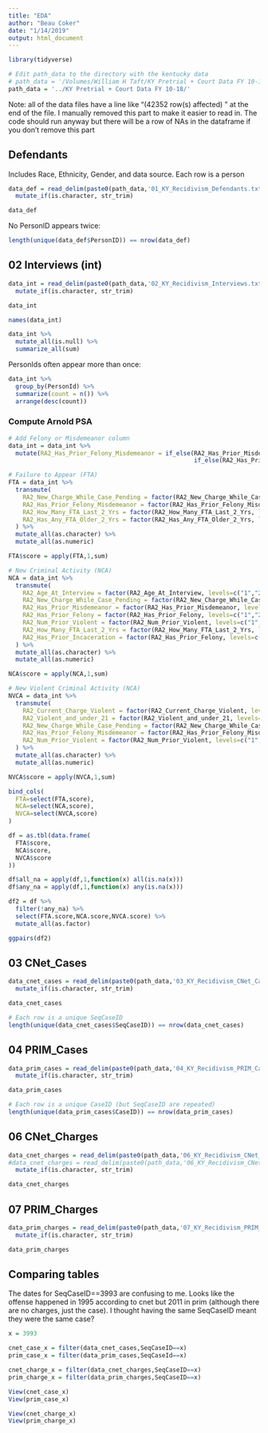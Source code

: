 ```yaml
---
title: "EDA"
author: "Beau Coker"
date: "1/14/2019"
output: html_document
---
```


```r
library(tidyverse)
```

```r
# Edit path_data to the directory with the kentucky data
# path_data = '/Volumes/William H Taft/KY Pretrial + Court Data FY 10-18/Data/'
path_data = '../KY Pretrial + Court Data FY 10-18/'
```

Note: all of the data files have a line like "\n (42352 row(s) affected) \n" at the end of the file. I manually removed this part to make it easier to read in. The code should run anyway but there will be a row of NAs in the dataframe if you don't remove this part

## Defendants

Includes Race, Ethnicity, Gender, and data source. Each row is a person 

```r
data_def = read_delim(paste0(path_data,'01_KY_Recidivism_Defendants.txt'), '|', col_names=TRUE) %>%
  mutate_if(is.character, str_trim)

data_def
```

No PersonID appears twice:
```r
length(unique(data_def$PersonID)) == nrow(data_def)
```


## 02 Interviews (int)

```r
data_int = read_delim(paste0(path_data,'02_KY_Recidivism_Interviews.txt'), '|', col_names=TRUE) %>%
  mutate_if(is.character, str_trim)

data_int
```

```r
names(data_int)
```

```r
data_int %>%
  mutate_all(is.null) %>%
  summarize_all(sum)
```



PersonIds often appear more than once:
```r
data_int %>%
  group_by(PersonId) %>%
  summarize(count = n()) %>%
  arrange(desc(count))
```

### Compute Arnold PSA


```r
# Add Felony or Misdemeanor column
data_int = data_int %>%
  mutate(RA2_Has_Prior_Felony_Misdemeanor = if_else(RA2_Has_Prior_Misdemeanor=="NULL" | RA2_Has_Prior_Felony=="NULL","NULL",
                                                    if_else(RA2_Has_Prior_Misdemeanor=="2" | RA2_Has_Prior_Felony=="2","2","1")))
```

```r
# Failure to Appear (FTA)
FTA = data_int %>%
  transmute(
    RA2_New_Charge_While_Case_Pending = factor(RA2_New_Charge_While_Case_Pending, levels=c("1","2"), labels=c(1,0)),
    RA2_Has_Prior_Felony_Misdemeanor = factor(RA2_Has_Prior_Felony_Misdemeanor, levels=c("1","2"), labels=c(1,0)),
    RA2_How_Many_FTA_Last_2_Yrs = factor(RA2_How_Many_FTA_Last_2_Yrs, levels=c("1","2","3"), labels=c(0,1,2)), # Questions don't match documentation exactly
    RA2_Has_Any_FTA_Older_2_Yrs = factor(RA2_Has_Any_FTA_Older_2_Yrs, levels=c("1","2"), labels=c(1,0))
  ) %>%
  mutate_all(as.character) %>%
  mutate_all(as.numeric)

FTA$score = apply(FTA,1,sum)
```


```r
# New Criminal Activity (NCA)
NCA = data_int %>%
  transmute(
    RA2_Age_At_Interview = factor(RA2_Age_At_Interview, levels=c("1","2","3"), labels=c(2,2,0)),
    RA2_New_Charge_While_Case_Pending = factor(RA2_New_Charge_While_Case_Pending, levels=c("1","2"), labels=c(3,0)),
    RA2_Has_Prior_Misdemeanor = factor(RA2_Has_Prior_Misdemeanor, levels=c("1","2"), labels=c(1,0)),
    RA2_Has_Prior_Felony = factor(RA2_Has_Prior_Felony, levels=c("1","2"), labels=c(1,0)),
    RA2_Num_Prior_Violent = factor(RA2_Num_Prior_Violent, levels=c("1","2","3"), labels=c(0,1,2)),
    RA2_How_Many_FTA_Last_2_Yrs = factor(RA2_How_Many_FTA_Last_2_Yrs, levels=c("1","2","3"), labels=c(0,1,2)), # Questions don't match documentation exactly
    RA2_Has_Prior_Incaceration = factor(RA2_Has_Prior_Felony, levels=c("1","2"), labels=c(2,0))
  ) %>%
  mutate_all(as.character) %>%
  mutate_all(as.numeric) 

NCA$score = apply(NCA,1,sum)
```


```r
# New Violent Criminal Activity (NCA)
NVCA = data_int %>%
  transmute(
    RA2_Current_Charge_Violent = factor(RA2_Current_Charge_Violent, levels=c("1","2"), labels=c(2,0)),
    RA2_Violent_and_under_21 = factor(RA2_Violent_and_under_21, levels=c("1","2"), labels=c(1,0)),
    RA2_New_Charge_While_Case_Pending = factor(RA2_New_Charge_While_Case_Pending, levels=c("1","2"), labels=c(1,0)),
    RA2_Has_Prior_Felony_Misdemeanor = factor(RA2_Has_Prior_Felony_Misdemeanor, levels=c("1","2"), labels=c(1,0)),
    RA2_Num_Prior_Violent = factor(RA2_Num_Prior_Violent, levels=c("1","2","3"), labels=c(0,1,2))
  ) %>%
  mutate_all(as.character) %>%
  mutate_all(as.numeric)

NVCA$score = apply(NVCA,1,sum)
```


```r
bind_cols(
  FTA=select(FTA,score),
  NCA=select(NCA,score),
  NVCA=select(NVCA,score)
)
```

```r
df = as.tbl(data.frame(
  FTA$score,
  NCA$score,
  NVCA$score
))

df$all_na = apply(df,1,function(x) all(is.na(x)))
df$any_na = apply(df,1,function(x) any(is.na(x)))

df2 = df %>%
  filter(!any_na) %>%
  select(FTA.score,NCA.score,NVCA.score) %>%
  mutate_all(as.factor)

ggpairs(df2)
```





## 03 CNet_Cases 

```r
data_cnet_cases = read_delim(paste0(path_data,'03_KY_Recidivism_CNet_Cases.txt'), '|', col_names=TRUE) %>%
  mutate_if(is.character, str_trim)

data_cnet_cases
```

```r
# Each row is a unique SeqCaseID
length(unique(data_cnet_cases$SeqCaseID)) == nrow(data_cnet_cases)
```



## 04 PRIM_Cases 

```r
data_prim_cases = read_delim(paste0(path_data,'04_KY_Recidivism_PRIM_Cases.txt'), '|', col_names=TRUE) %>%
  mutate_if(is.character, str_trim)

data_prim_cases
```

```r
# Each row is a unique CaseID (but SeqCaseID are repeated)
length(unique(data_prim_cases$CaseID)) == nrow(data_prim_cases)
```

## 06 CNet_Charges

```r
data_cnet_charges = read_delim(paste0(path_data,'06_KY_Recidivism_CNet_Charges.txt'), '|', col_names=TRUE) %>%
#data_cnet_charges = read_delim(paste0(path_data,'06_KY_Recidivism_CNet_Charges.txt'), '|', col_names=TRUE, n_max = 100) %>%
  mutate_if(is.character, str_trim)

data_cnet_charges
```


## 07 PRIM_Charges

```r
data_prim_charges = read_delim(paste0(path_data,'07_KY_Recidivism_PRIM_Charges.txt'), '|', col_names=TRUE) %>%
  mutate_if(is.character, str_trim)

data_prim_charges
```

## Comparing tables

The dates for SeqCaseID==3993 are confusing to me. Looks like the offense happened in 1995 according to cnet but 2011 in prim (although there are no charges, just the case). I thought having the same SeqCaseID meant they were the same case?

```r
x = 3993

cnet_case_x = filter(data_cnet_cases,SeqCaseID==x)
prim_case_x = filter(data_prim_cases,SeqCaseId==x)

cnet_charge_x = filter(data_cnet_charges,SeqCaseID==x)
prim_charge_x = filter(data_prim_charges,SeqCaseID==x)

View(cnet_case_x)
View(prim_case_x)

View(cnet_charge_x)
View(prim_charge_x)
```

